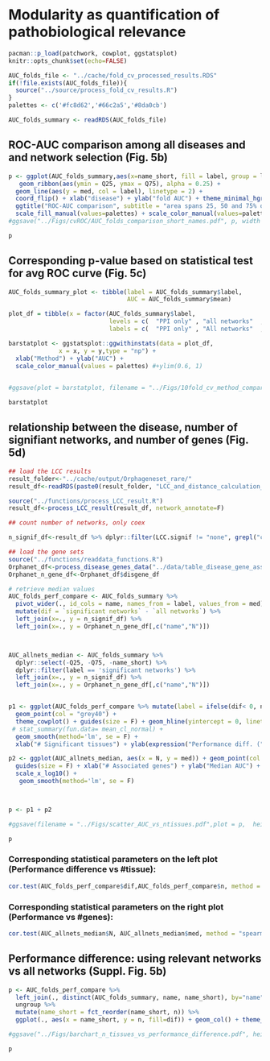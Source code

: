 # Modularity as quantification of pathobiological relevance


```r
pacman::p_load(patchwork, cowplot, ggstatsplot)
knitr::opts_chunk$set(echo=FALSE)

AUC_folds_file <- "../cache/fold_cv_processed_results.RDS"
if(!file.exists(AUC_folds_file)){
  source("../source/process_fold_cv_results.R")
}
palettes <- c('#fc8d62','#66c2a5','#8da0cb')

AUC_folds_summary <- readRDS(AUC_folds_file)
```

## ROC-AUC comparison among all diseases and and network selection (Fig. 5b)
```r
p <- ggplot(AUC_folds_summary,aes(x=name_short, fill = label, group = label)) +
   geom_ribbon(aes(ymin = Q25, ymax = Q75), alpha = 0.25) +
  geom_line(aes(y = med, col = label), linetype = 2) +
  coord_flip() + xlab("disease") + ylab("fold AUC") + theme_minimal_hgrid() + theme(legend.position = "bottom") +
  ggtitle("ROC-AUC comparison", subtitle = "area spans 25, 50 and 75% quantile") +
  scale_fill_manual(values=palettes) + scale_color_manual(values=palettes)
#ggsave("../Figs/cvROC/AUC_folds_comparison_short_names.pdf", p, width = 6, height = 6)

p
```


## Corresponding p-value based on statistical test for avg ROC curve (Fig. 5c)

```r
AUC_folds_summary_plot <- tibble(label = AUC_folds_summary$label, 
                                 AUC = AUC_folds_summary$mean)

plot_df = tibble(x = factor(AUC_folds_summary$label,  
                            levels = c(  "PPI only" , "all networks"  , "significant networks"),
                            labels = c(  "PPI only" , "All networks"  , "Significant networks")), y = AUC_folds_summary$mean)

barstatplot <- ggstatsplot::ggwithinstats(data = plot_df,
              x = x, y = y,type = "np") + 
  xlab("Method") + ylab("AUC") +
  scale_color_manual(values = palettes) #+ylim(0.6, 1)
  

#ggsave(plot = barstatplot, filename = "../Figs/10fold_cv_method_compared_boxplot.pdf", width = 6*0.8, height = 4*0.8)

barstatplot
```



## relationship between the disease, number of signifiant networks, and number of genes (Fig. 5d)


```r
## load the LCC results 
result_folder<-"../cache/output/Orphageneset_rare/"
result_df<-readRDS(paste0(result_folder, "LCC_and_distance_calculation_results.RDS"))

source("../functions/process_LCC_result.R")
result_df<-process_LCC_result(result_df, network_annotate=F)

## count number of networks, only coex

n_signif_df<-result_df %>% dplyr::filter(LCC.signif != "none", grepl("coex", network)) %>% group_by(name)  %>% count(name)

## load the gene sets
source("../functions/readdata_functions.R")
Orphanet_df<-process_disease_genes_data("../data/table_disease_gene_assoc_orphanet_genetic.tsv", min_gene=20, max_gene=2000)
Orphanet_n_gene_df<-Orphanet_df$disgene_df

# retrieve median values
AUC_folds_perf_compare <- AUC_folds_summary %>% 
  pivot_wider(., id_cols = name, names_from = label, values_from = med) %>%
  mutate(dif = `significant networks` - `all networks`) %>%
  left_join(x=., y = n_signif_df) %>%
  left_join(x=., y = Orphanet_n_gene_df[,c("name","N")])



AUC_allnets_median <- AUC_folds_summary %>% 
  dplyr::select(-Q25, -Q75, -name_short) %>%
  dplyr::filter(label == 'significant networks') %>%
  left_join(x=., y = n_signif_df) %>%
  left_join(x=., y = Orphanet_n_gene_df[,c("name","N")])


p1 <- ggplot(AUC_folds_perf_compare %>% mutate(label = ifelse(dif< 0, name,"")), aes(x = n, y = dif)) + 
  geom_point(col = "grey40") + 
  theme_cowplot() + guides(size = F) + geom_hline(yintercept = 0, linetype = "dotted", col = "grey20") + 
 # stat_summary(fun.data= mean_cl_normal) + 
  geom_smooth(method='lm', se = F) +
  xlab("# Significant tissues") + ylab(expression("Performance diff. ("*Delta*"AUC)"))

p2 <- ggplot(AUC_allnets_median, aes(x = N, y = med)) + geom_point(col = "grey40") + theme_cowplot() + 
  guides(size = F) + xlab("# Associated genes") + ylab("Median AUC") + 
  scale_x_log10() +
   geom_smooth(method='lm', se = F)   



p <- p1 + p2

#ggsave(filename = "../Figs/scatter_AUC_vs_ntissues.pdf",plot = p,  height = 3, width = 6)

p
```
### Corresponding statistical parameters on the left plot (Performance difference vs #tissue):

```r
cor.test(AUC_folds_perf_compare$dif,AUC_folds_perf_compare$n, method = "spearman")
```

### Corresponding statistical parameters on the right plot (Performance vs #genes):
```r
cor.test(AUC_allnets_median$N, AUC_allnets_median$med, method = "spearman")
```

## Performance difference: using relevant networks vs all networks (Suppl. Fig. 5b)


```r
p <- AUC_folds_perf_compare %>%
  left_join(., distinct(AUC_folds_summary, name, name_short), by="name") %>%
  ungroup %>% 
  mutate(name_short = fct_reorder(name_short, n)) %>%
  ggplot(., aes(x = name_short, y = n, fill=dif)) + geom_col() + theme_minimal() + coord_flip() + scale_fill_gradient2() + ylab("# Significant tissues") + xlab("") + labs(fill = "")+ ggtitle("Performance difference", subtitle = "Selected networks vs all networks")

#ggsave("../Figs/barchart_n_tissues_vs_performance_difference.pdf", height = 4, width = 6)

p
```




